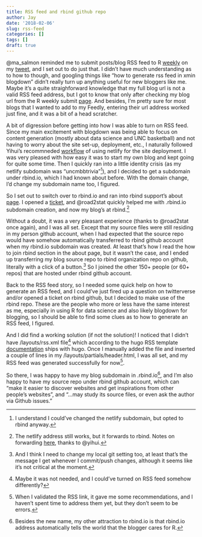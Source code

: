 ```yaml
---
title: RSS feed and rbind github repo
author: Jay
date: '2018-02-06'
slug: rss-feed
categories: []
tags: []
draft: true
---
```


@ma_salmon reminded me to submit posts/blog RSS feed to R [weekly]() on my [tweet](), and I set out to do just that. I didn't have much understanding as to how to though, and googling things like "how to generate rss feed in xmin blogdown" didn't really turn up anything useful for new bloggers like me. Maybe it's a quite straighforward knowledge that my full blog url is not a valid RSS feed address, but I got to know that only after checking my blog url from the R weekly submit [page](). And besides, I'm pretty sure for most blogs that I wanted to add to my Feedly, entering their url address worked just fine, and it was a bit of a head scratcher. 

A bit of digression before getting into how I was able to turn on RSS feed. Since my main excitement with blogdown was being able to focus on content generation (mostly about data science and UNC basketball) and not having to worry about the site set-up, deployment, etc., I naturally followed Yihui's recommneded [workflow](https://bookdown.org/yihui/blogdown/workflow.html) of using netlify for the site deployment. I was very pleased with how easy it was to start my own blog and kept going for quite some time. Then I quickly ran into a little identity crisis (as my netlify subdomain was "uncmbbtrivia"^[I understand I could've changed the netlify subdomain, but opted to rbind anyway.]), and I decided to get a subdomain under rbind.io, which I had known about before. With the domain change, I'd change my subdomain name too, I figured. 

So I set out to switch over to rbind.io and ran into rbind support's about [page](https://support.rbind.io/about/). I opened a [ticket](https://github.com/rbind/support/issues/145), and @road2stat quickly helped me with .rbind.io subdomain creation, and now my blog's at rbind.^[The netlify address still works, but it forwards to rbind. Notes on forwarding [here](https://yihui.name/en/2017/11/301-redirect/), thanks to @yihui.]

Without a doubt, it was a very pleasant experience (thanks to @road2stat once again), and I was all set. Except that my source files were still residing in my person github account, when I had expected that the source repo would have somehow automatically transferred to rbind github account when my rbind.io subdomain was created. At least that's how I read the how to join rbind section in the about page, but it wasn't the case, and I ended up transferring my blog source repo to rbind organization repo on github, literally with a click of a button.^[And I think I need to change my local git setting too, at least that's the message I get whenever I commit/push changes, although it seems like it's not critical at the moment.] So I joined the other 150+ people (or 60+ repos) that are hosted under rbind github account.  

Back to the RSS feed story, so I needed some quick help on how to generate an RSS feed, and I could've just fired up a question on twitterverse and/or opened a ticket on rbind github, but I decided to make use of the rbind repo. These are the people who more or less have the same interest as me, especially in using R for data science and also likely blogdown for blogging, so I should be able to find some clues as to how to generate an RSS feed, I figured. 

And I did find a working solution (if not the solution)! I noticed that I didn't have /layouts/rss.xml file^[Maybe it was not needed, and I could've turned on RSS feed somehow differently?] which according to the hugo RSS template [documentation](https://gohugo.io/templates/rss/) ships with hugo. Once I manually added the file and inserted a couple of lines in my /layouts/partials/header.html, I was all set, and my RSS feed was generated successfully for now^[When I validated the RSS link, it gave me some recommendations, and I haven't spent time to address them yet, but they don't seem to be errors.].

So there, I was happy to have my blog subdomain in .rbind.io^[Besides the new name, my other attraction to rbind.io is that rbind.io address automatically tells the world that the blogger cares for R.], and I'm also happy to have my source repo under rbind github account, which can "make it easier to discover websites and get inspirations from other people's websites", and "...may study its source files, or even ask the author via Github issues."


